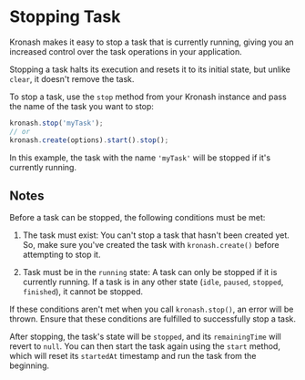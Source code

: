 # Stopping Task

Kronash makes it easy to stop a task that is currently running, giving you an increased control over the task operations in your application.

Stopping a task halts its execution and resets it to its initial state, but unlike `clear`, it doesn't remove the task.

To stop a task, use the `stop` method from your Kronash instance and pass the name of the task you want to stop:

```javascript
kronash.stop('myTask');
// or
kronash.create(options).start().stop();
```

In this example, the task with the name `'myTask'` will be stopped if it's currently running.

## Notes

Before a task can be stopped, the following conditions must be met:

1. The task must exist: You can't stop a task that hasn't been created yet. So, make sure you've created the task with `kronash.create()` before attempting to stop it.

2. Task must be in the `running` state: A task can only be stopped if it is currently running. If a task is in any other state (`idle`, `paused`, `stopped`, `finished`), it cannot be stopped.

If these conditions aren't met when you call `kronash.stop()`, an error will be thrown. Ensure that these conditions are fulfilled to successfully stop a task.

After stopping, the task's state will be `stopped`, and its `remainingTime` will revert to `null`. You can then start the task again using the `start` method, which will reset its `startedAt` timestamp and run the task from the beginning.
